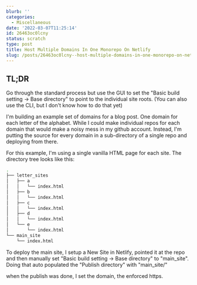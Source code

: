 ```yaml
---
blurb: ''
categories:
  - Miscellaneous
date: '2022-03-07T11:25:14'
id: 26463oc0lcny
status: scratch
type: post
title: Host Multiple Domains In One Monorepo On Netlify
slug: /posts/26463oc0lcny--host-multiple-domains-in-one-monorepo-on-netlify
---
```


## TL;DR

Go through the standard process but use the GUI to set the "Basic build setting -> Base directory" to point to the individual site roots. (You can also use the CLI, but I don't know how to do that yet)




I'm building an example set of domains for a blog post. One domain for each letter of the alphabet. While I could make individual repos for each domain that would make a noisy mess in my github account. Instead, I'm putting the source for every domain in a sub-directory of a single repo and deploying from there. 

For this example, I'm using a single vanilla HTML page for each site. The directory tree looks like this:

```bash
.
├── letter_sites
│   ├── a
│   │   └── index.html
│   ├── b
│   │   └── index.html
│   ├── c
│   │   └── index.html
│   ├── d
│   │   └── index.html
│   └── e
│       └── index.html
└── main_site
    └── index.html
```

To deploy the main site, I setup a New Site in Netlify, pointed it at the repo and then manually set "Basic build setting -> Base directory" to "main_site". Doing that auto populated the "Publish directory" with "main_site/"

when the publish was done, I set the domain, the enforced https. 


